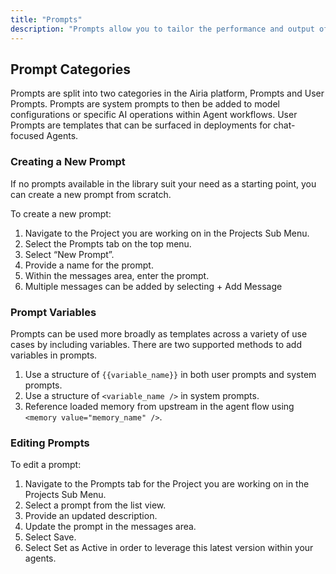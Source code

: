 ```yaml
---
title: "Prompts"
description: "Prompts allow you to tailor the performance and output of AI models used in your agents. Versioned prompts allow you to iterate and refine your prompts based on the output they generate through testing on your available models. Prompts can then be reused across your model configurations and agents. We support both system prompts and user prompts to preseed information into requests and also guide the end user through prompting. of your new file."
---
```


## **Prompt Categories**[**​**](http://localhost:3000/building-and-deploying/Agent%20Basics/prompts#prompt-categories)

Prompts are split into two categories in the Airia platform, Prompts and User Prompts. Prompts are system prompts to then be added to model configurations or specific AI operations within Agent workflows. User Prompts are templates that can be surfaced in deployments for chat-focused Agents.

### **Creating a New Prompt**[**​**](http://localhost:3000/building-and-deploying/Agent%20Basics/prompts#creating-a-new-prompt)

If no prompts available in the library suit your need as a starting point, you can create a new prompt from scratch.

To create a new prompt:

1. Navigate to the Project you are working on in the Projects Sub Menu.
2. Select the Prompts tab on the top menu.
3. Select “New Prompt”.
4. Provide a name for the prompt.
5. Within the messages area, enter the prompt.
6. Multiple messages can be added by selecting \+ Add Message

### **Prompt Variables**[**​**](http://localhost:3000/building-and-deploying/Agent%20Basics/prompts#prompt-variables)

Prompts can be used more broadly as templates across a variety of use cases by including variables. There are two supported methods to add variables in prompts.

1. Use a structure of `{{variable_name}}` in both user prompts and system prompts.
2. Use a structure of `<variable_name />` in system prompts.
3. Reference loaded memory from upstream in the agent flow using `<memory value="memory_name" />`.

### **Editing Prompts**[**​**](http://localhost:3000/building-and-deploying/Agent%20Basics/prompts#editing-prompts)

To edit a prompt:

1. Navigate to the Prompts tab for the Project you are working on in the Projects Sub Menu.
2. Select a prompt from the list view.
3. Provide an updated description.
4. Update the prompt in the messages area.
5. Select Save.
6. Select Set as Active in order to leverage this latest version within your agents.